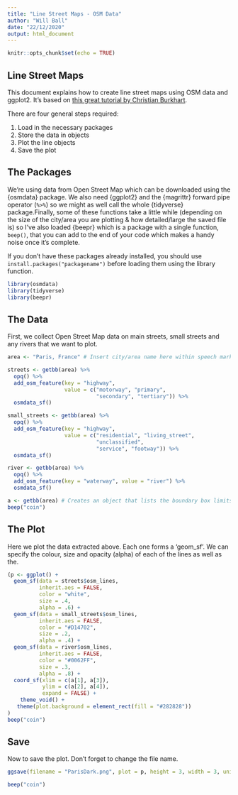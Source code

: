 ---
title: "Line Street Maps - OSM Data"
author: "Will Ball"
date: "22/12/2020"
output: html_document
---

```{r setup, include=FALSE}
knitr::opts_chunk$set(echo = TRUE)
```

## Line Street Maps

This document explains how to create line street maps using OSM data and ggplot2. It's based on [this great tutorial by Christian Burkhart](https://ggplot2tutor.com/streetmaps/streetmaps/).

There are four general steps required:

1. Load in the necessary packages
2. Store the data in objects
3. Plot the line objects
4. Save the plot

## The Packages

We're using data from Open Street Map which can be downloaded using the {osmdata} package. We also need {ggplot2} and the {magrittr} forward pipe operator (`%>%`) so we might as well call the whole {tidyverse} package.Finally, some of these functions take a little while (depending on the size of the city/area you are plotting & how detailed/large the saved file is) so I've also loaded {beepr} which is a package with a single function, `beep()`, that you can add to the end of your code which makes a handy noise once it's complete.

If you don't have these packages already installed, you should use `install.packages("packagename")` before loading them using the library function.

``` {r packages, echo = FALSE}
library(osmdata)
library(tidyverse)
library(beepr)
```

## The Data

First, we collect Open Street Map data on main streets, small streets and any rivers that we want to plot.

```{r Data}
area <- "Paris, France" # Insert city/area name here within speech marks

streets <- getbb(area) %>%
  opq() %>%
  add_osm_feature(key = "highway", 
                  value = c("motorway", "primary", 
                            "secondary", "tertiary")) %>%
  osmdata_sf()

small_streets <- getbb(area) %>%
  opq() %>%
  add_osm_feature(key = "highway", 
                  value = c("residential", "living_street",
                            "unclassified",
                            "service", "footway")) %>%
  osmdata_sf()

river <- getbb(area) %>%
  opq() %>%
  add_osm_feature(key = "waterway", value = "river") %>%
  osmdata_sf()

a <- getbb(area) # Creates an object that lists the boundary box limits for the area
beep("coin")
```

## The Plot

Here we plot the data extracted above. Each one forms a 'geom_sf'. We can specify the colour, size and opacity (alpha) of each of the lines as well as the.

```{r plot}
(p <- ggplot() +
  geom_sf(data = streets$osm_lines,
          inherit.aes = FALSE,
          color = "white",
          size = .4,
          alpha = .6) +
  geom_sf(data = small_streets$osm_lines,
          inherit.aes = FALSE,
          color = "#D14702",
          size = .2,
          alpha = .4) +
  geom_sf(data = river$osm_lines,
          inherit.aes = FALSE,
          color = "#0062FF",
          size = .3,
          alpha = .8) +
  coord_sf(xlim = c(a[1], a[3]), 
           ylim = c(a[2], a[4]),
           expand = FALSE) +
    theme_void() +
   theme(plot.background = element_rect(fill = "#282828"))
)
beep("coin")
```

## Save

Now to save the plot. Don't forget to change the file name.

``` {r save}
ggsave(filename = "ParisDark.png", plot = p, height = 3, width = 3, units = "in", dpi = 500)

beep("coin")
```
